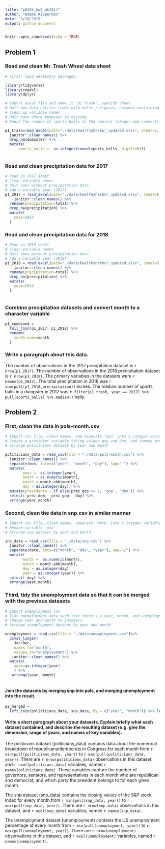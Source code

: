 ```yaml
---
title: "p8105_hw2_nk2814"
author: "Naama Kipperman"
date: "9/26/2019"
output: github_document
---
```


```r
knitr::opts_chunk$set(echo = TRUE)
```

## Problem 1
### Read and clean Mr. Trash Wheel data sheet

```r

# First, load necessary packages.

library(tidyverse)
library(readxl)
library(dplyr)

# Import excel file and name it 'p1_trash', specify sheet
# Omit non-data entries (rows with notes / figures; columns containing notes)
# Clean up variable names
# Omit rows where dumpster is missing
# Round the number of sports balls to the nearest integer and converts the result to an integer variable (using as.integer)

p1_trash=read_excel(path="./data/healthyharbor_updated.xlsx", sheet=1, col_names = TRUE, range=cell_cols("A:N")) %>% 
  janitor::clean_names() %>% 
  drop_na(dumpster) %>% 
  mutate( 
      sports_balls =  as.integer(round(sports_balls, digits=0)))
 
```

### Read and clean precipitation data for 2017
```r

# Read in 2017 sheet
# Clean variable names
# Omit rows without precipitation data
# Add a variable year (2017)
p1_2017 = read_excel(path="./data/healthyharbor_updated.xlsx", sheet=6, col_names = TRUE, skip=1, range="A2:B14") %>% 
    janitor::clean_names() %>%
  rename(precipitation=total) %>% 
  drop_na(precipitation) %>% 
  mutate(
    year=2017
  )


```

### Read and clean precipitation data for 2018

```r

# Read in 2018 sheet
# Clean variable names
# Omit rows without precipitation data
# Add a variable year (2018)
p1_2018 = read_excel(path="./data/healthyharbor_updated.xlsx", sheet=5, col_names = TRUE, skip=1, range="A2:B14") %>% 
    janitor::clean_names() %>%
  rename(precipitation=total) %>% 
  drop_na(precipitation) %>% 
  mutate(
    year=2018
  )



```


### Combine precipitation datasets and convert month to a character variable

```r
p1_combined = 
  full_join(p1_2017, p1_2018) %>% 
  rename(
    month.name=month
  )

```

### Write a paragraph about this data.


The number of observations in the 2017 precipitation dataset is 
`r nrow(p1_2017)`. The number of observations in the 2018 precipitation dataset is `r nrow(p1_2018)`. The primary variables in the datasets were `r names(p1_2017)`. The total precipitation in 2018 was `r sum(pull(p1_2018,precipitation)) ` inches. The median number of sports balls in a dumpster in 2017 was `r filter(p1_trash, year == 2017) %>% pull(sports_balls) %>% median() ` balls.

## Problem 2

### First, clean the data in pols-month.csv

```r

# Import csv file, clean names, and separate 'mon' into 3 integer variables year, month, day
# Create a president variable taking values gop and dem, and remove prez_dem, prez_gop,day variable
# Arrange politicians dataset by year and month

politicians_data = read_csv(file = "./data/pols-month.csv") %>%
  janitor::clean_names() %>% 
  separate(mon, into=c("year", "month", "day"), sep="-") %>% 
  mutate( 
        year =  as.integer(year),
        month = as.numeric(month),
        month = month.abb[month],
        day = as.integer(day)) %>% 
  mutate(presidents = if_else(prez_gop >= 1, 'gop', 'dem')) %>%
  select(-prez_dem, -prez_gop, -day) %>% 
  arrange(year,month)


```

### Second, clean the data in snp.csv in similar manner

```r

# Import csv file, clean names, separate 'date' into 3 integer variables month, day, and year
# Remove variable 'day'
# Arrange snp dataset by year and month

snp_data = read_csv(file = "./data/snp.csv") %>%
  janitor::clean_names() %>% 
  separate(date, into=c("month", "day", "year"), sep="/") %>% 
  mutate( 
        month =  as.numeric(month),
        month = month.abb[month],
        day = as.integer(day),
        year = as.integer(year)) %>% 
  select(-day) %>% 
  arrange(year,month)

```

### Third, tidy the unemployment data so that it can be merged with the previous datasets

```r

# Import unemployment csv
# Tidy unemployment data such that there's a year, month, and unemployment rate column
# Change year and month to integers
# Arrange unemployment dataset by year and month

unemployment = read_csv(file = "./data/unemployment.csv")%>% 
  pivot_longer(
    Jan:Dec,
    names_to="month",
    values_to="unemployment") %>%
   janitor::clean_names() %>%
  mutate(
    year=as.integer(year)
    ) %>% 
   arrange(year, month)
  

```

#### Join the datasets by merging snp into pols, and merging unemployment into the result.

```r

p2_merged = 
  left_join(politicians_data, snp_data, by = c("year", "month")) %>% left_join(unemployment, by=c("year", "month"))

```

#### Write a short paragraph about your datasets. Explain briefly what each dataset contained, and describe the resulting dataset (e.g. give the dimension, range of years, and names of key variables).

The politicians dataset (politicians_data) contains data about the numerical breakdown of republicans/democrats in Congress for each month from `r min(pull(politicians_data, year))` to `r max(pull(politicians_data, year))`. 
There are `r nrow(politicians_data)` observations in this dataset, and `r ncol(politicians_data)` variables, named `r names(politicians_data)`. 
These variables capture the number of governors, senators, and representatives in each month who are republican and democrat, and which party the president belongs to for each given month. 

The snp dataset (snp_data) contains the closing values of the S&P stock index for every month from `r min(pull(snp_data, year))` to `r max(pull(snp_data, year))`. There are `r nrow(snp_data)` observations in this dataset, and `r ncol(snp_data)` variables, named `r names(snp_data)`. 

The unemployment dataset (unemployment) contains the US unemployment percentage of every month from `r min(pull(unemployment, year))` to `r max(pull(unemployment, year))`.  There are `r nrow(unemployment)` observations in this dataset, and `r ncol(unemployment)` variables, named `r names(unemployment)`. 

